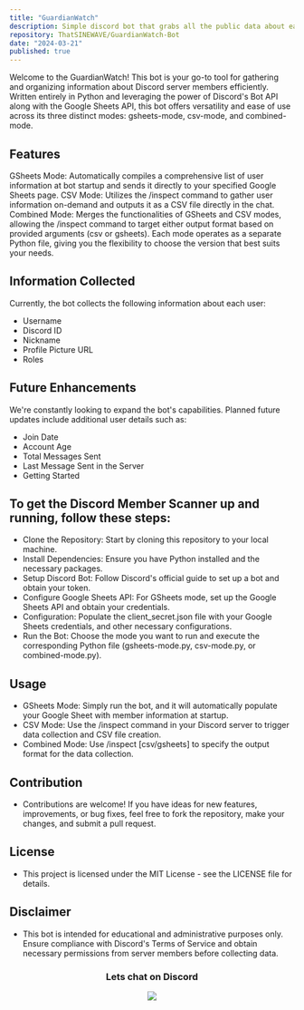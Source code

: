 ```yaml
---
title: "GuardianWatch"
description: Simple discord bot that grabs all the public data about each user inside a server and outputs a list
repository: ThatSINEWAVE/GuardianWatch-Bot
date: "2024-03-21"
published: true
---
```


Welcome to the GuardianWatch! This bot is your go-to tool for gathering and organizing information about Discord server members efficiently. Written entirely in Python and leveraging the power of Discord's Bot API along with the Google Sheets API, this bot offers versatility and ease of use across its three distinct modes: gsheets-mode, csv-mode, and combined-mode.

## Features

GSheets Mode: Automatically compiles a comprehensive list of user information at bot startup and sends it directly to your specified Google Sheets page.
CSV Mode: Utilizes the /inspect command to gather user information on-demand and outputs it as a CSV file directly in the chat.
Combined Mode: Merges the functionalities of GSheets and CSV modes, allowing the /inspect command to target either output format based on provided arguments (csv or gsheets).
Each mode operates as a separate Python file, giving you the flexibility to choose the version that best suits your needs.

## Information Collected

Currently, the bot collects the following information about each user:
- Username
- Discord ID
- Nickname
- Profile Picture URL
- Roles

## Future Enhancements

We're constantly looking to expand the bot's capabilities. Planned future updates include additional user details such as:
- Join Date
- Account Age
- Total Messages Sent
- Last Message Sent in the Server
- Getting Started

## To get the Discord Member Scanner up and running, follow these steps:

- Clone the Repository: Start by cloning this repository to your local machine.
- Install Dependencies: Ensure you have Python installed and the necessary packages.
- Setup Discord Bot: Follow Discord's official guide to set up a bot and obtain your token.
- Configure Google Sheets API: For GSheets mode, set up the Google Sheets API and obtain your credentials.
- Configuration: Populate the client_secret.json file with your Google Sheets credentials, and other necessary configurations.
- Run the Bot: Choose the mode you want to run and execute the corresponding Python file (gsheets-mode.py, csv-mode.py, or combined-mode.py).

## Usage

- GSheets Mode: Simply run the bot, and it will automatically populate your Google Sheet with member information at startup.
- CSV Mode: Use the /inspect command in your Discord server to trigger data collection and CSV file creation.
- Combined Mode: Use /inspect [csv/gsheets] to specify the output format for the data collection.

## Contribution
- Contributions are welcome! If you have ideas for new features, improvements, or bug fixes, feel free to fork the repository, make your changes, and submit a pull request.

## License
- This project is licensed under the MIT License - see the LICENSE file for details.

## Disclaimer
- This bot is intended for educational and administrative purposes only. Ensure compliance with Discord's Terms of Service and obtain necessary permissions from server members before collecting data.

<div align="center">

### Lets chat on Discord

[![](https://dcbadge.vercel.app/api/server/zjjKSV8wFf)](https://discord.gg/zjjKSV8wFf)

</div>